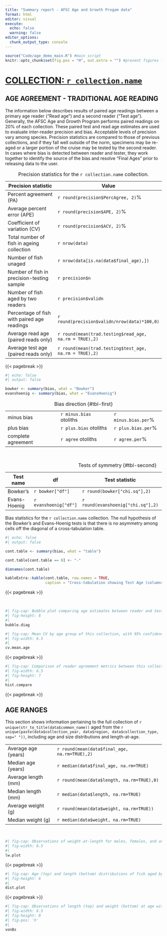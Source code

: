 ```yaml
---
title: "Summary report - AFSC Age and Growth Progam data"
format: html
editor: visual
execute: 
  echo: false
  warning: false
editor_options: 
  chunk_output_type: console
---
```


```r

source("Code/age_demo_main.R") #main script
knitr::opts_chunk$set(fig.pos = "H", out.extra = "") #prevent figures from floating

```

# [COLLECTION: **`r collection.name`**]{.underline}

## AGE AGREEMENT - TRADITIONAL AGE READING

The information below describes results of paired age readings between a primary age reader ("Read age") and a second reader ("Test age"). Generally, the AFSC Age and Growth Program performs paired readings on 20% of each collection. These paired test and read age estimates are used to evaluate inter-reader precision and bias. Acceptable levels of precision vary among species. Precision statistics are compared to those of previous collections, and if they fall well outside of the norm, specimens may be re-aged or a larger portion of the cruise may be tested by the second reader. In cases where bias is detected between reader and tester, they work together to identify the source of the bias and resolve "Final Ages" prior to releasing data to the user.

| **Precision statistic**                     | **Value**                                              |
|---------------------------------------|---------------------------------|
| Percent agreement (PA)                      | `r round(precision$PercAgree, 2)`%                     |
| Average percent error (APE)                 | `r round(precision$APE, 2)`%                           |
| Coefficient of variation (CV)               | `r round(precision$ACV, 2)`%                           |
| Total number of fish in ageing collection   | `r nrow(data)`                                         |
| Number of fish unaged                       | `r nrow(data[is.na(data$final_age),])`                 |
| Number of fish in precision-testing sample  | `r precision$n`                                        |
| Number of fish aged by two readers          | `r precision$validn`                                   |
| Percentage of fish with paired age readings | `r round(precision$validn/nrow(data)*100,0)`           |
| Average read age (paired reads only)        | `r round(mean(trad.testing$read_age, na.rm = TRUE),2)` |
| Average test age (paired reads only)        | `r round(mean(trad.testing$test_age, na.rm = TRUE),2)` |

: Precision statistics for the `r collection.name` collection.

{{< pagebreak >}}

```r
#| echo: false
#| output: false

bowker <- summary(bias, what = "Bowker")
evanshoenig <- summary(bias, what = "EvansHoenig")

```

::: {#tbl-panel layout-ncol="1"}
|                    |                         |                     |
|--------------------|-------------------------|---------------------|
| minus bias         | `r minus.bias` otoliths | `r minus.bias.per`% |
| plus bias          | `r plus.bias` otoliths  | `r plus.bias.per`%  |
| complete agreement | `r agree` otoliths      | `r agree.per`%      |

: Bias direction {#tbl-first}

\

| **Test name** | **df**                | **Test statistic**                 | ***p***                       |
|------------------|------------------|------------------|------------------|
| Bowker's      | `r bowker["df"]`      | `r round(bowker["chi.sq"],2)`      | `r round(bowker["p"],2)`      |
| Evans-Hoenig  | `r evanshoenig["df"]` | `r round(evanshoenig["chi.sq"],2)` | `r round(evanshoenig["p"],2)` |

: Tests of symmetry {#tbl-second}

Bias statistics for the `r collection.name` collection. The null hypothesis of the Bowker's and Evans-Hoenig tests is that there is no asymmetry among cells off the diagonal of a cross-tabulation table.
:::

```r
#| echo: false
#| output: false

cont.table <- summary(bias, what = "table")

cont.table[cont.table == 0] <- "-"

dimnames(cont.table)

```

```r
kableExtra::kable(cont.table, row.names = TRUE, 
                  caption = "Cross-tabulation showing Test Age (columns) vs Read Age (rows)")


```

{{< pagebreak >}}

\

```r
#| fig-cap: Bubble plot comparing age estimates between reader and tester of this collection. The solid diagonal line represents a 1:1 relationship. The red dashed line represents a fitted generalized additive model.
#| fig-height: 6
#| 
bubble.diag 

```

```r
#| fig-cap: Mean CV by age group of this collection, with 95% confidence intervals. Red dashed line indicates overall mean CV for the collection.
#| fig-width: 6.5
#| 
cv.mean.age 

```

{{< pagebreak >}}

```r
#| fig-cap: Comparison of reader agreement metrics between this collection (red point) and historical collections of the same species (gray points). Average test age versus percent agreement (top) and average CV (bottom). Dashed line and gray area indicate 95% and 99% confidence ellipses, respectively. Blue line indicates fitted generalized additive model. Points outside the ellipse but *above* the GAM in the case of percent agreement or *below* the GAM in the case of CV would still be desirable outcomes because they indicate better precision than expected for this species. Note that historical collections are summarized at the reader level, sometimes with multiple readers for a given year and cruise.
#| fig-width: 6.5
#| fig-height: 7
#| 
hist.compare 

```

{{< pagebreak >}}

## AGE RANGES

This section shows information pertaining to the full collection of `r unique(str_to_title(data$common_name))` aged from the `r unique(paste(data$collection_year, data$region, data$collection_type, sep=" "))`, including age and size distributions and length-at-age.

|                     |                                               |
|---------------------|-----------------------------------------------|
| Average age (years) | `r round(mean(data$final_age, na.rm=TRUE),2)` |
| Median age (years)  | `r median(data$final_age, na.rm=TRUE)`        |
| Average length (mm) | `r round(mean(data$length, na.rm=TRUE),0)`    |
| Median length (mm)  | `r median(data$length, na.rm=TRUE)`           |
| Average weight (g)  | `r round(mean(data$weight, na.rm=TRUE))`      |
| Median weight (g)   | `r median(data$weight, na.rm=TRUE)`           |

\

```r
#| fig-cap: Observations of weight-at-length for males, females, and unsexed individuals.
#| fig-width: 6.5
#| 
lw.plot

```

{{< pagebreak >}}

```r
#| fig-cap: Age (top) and length (bottom) distributions of fish aged by the AFSC Age and Growth Program. Dashed red line represents the mean, solid black line represents the median.
#| fig-height: 6
#| 
dist.plot

```

{{< pagebreak >}}

```r
#| fig-cap: Observations of length (top) and weight (bottom) at age with fitted von Bertalanffy growth functions for males and females.
#| fig-width: 6.5
#| fig-height: 8
#| fig-pos: 'h'
#| 
vonBs

```
